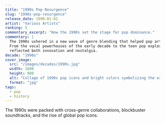 ```yaml
---
title: "1990s Pop Resurgence"
slug: "1990s-pop-resurgence"
release_date: 1990-01-01
artist: "Various Artists"
ranking: 5
commentary_excerpt: "How the 1990s set the stage for pop dominance."
commentary: |
  The 1990s ushered in a new wave of genre blending that helped pop artists dominate the Billboard Hot 100.
  From the vocal powerhouses of the early decade to the teen pop explosion of the late 90s, the charts
  reflected both innovation and nostalgia.
decade: "1990s"
cover_image:
  src: "/images/decades/1990s.jpg"
  width: 1600
  height: 900
  alt: "Collage of 1990s pop icons and bright colors symbolizing the era's resurgence"
  format: "jpg"
tags:
  - pop
  - history
---
```


The 1990s were packed with cross-genre collaborations, blockbuster soundtracks, and the rise of global pop icons.
